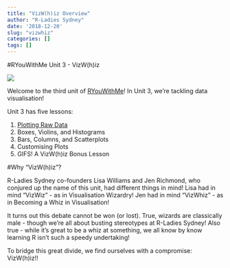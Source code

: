 ```yaml
---
title: "VizW(h)iz Overview"
author: "R-Ladies Sydney"
date: '2018-12-20'
slug: "vizwhiz"
categories: []
tags: []
---
```


#RYouWithMe Unit 3 - VizW(h)iz


![](/post/2018-12-20-vizwhiz_files/VizWizBanner.jpg)

Welcome to the third unit of [RYouWithMe](/ryouwithme)! In Unit 3, we’re tackling data visualisation! 

Unit 3 has five lessons:  

1. [Plotting Raw Data](/post/2018/12/20/vizwhiz-1/)
2. Boxes, Violins, and Histograms
3. Bars, Columns, and Scatterplots
4. Customising Plots
5. GIFS! A VizW(h)iz Bonus Lesson

#Why "VizW(h)iz"?

R-Ladies Sydney co-founders Lisa Williams and Jen Richmond, who conjured up the name of this unit, had different things in mind! Lisa had in mind "VizWiz" - as in Visualisation Wizardry! Jen had in mind "VizWhiz" - as in Becoming a Whiz in Visualisation! 

It turns out this debate cannot be won (or lost). True, wizards are classically male - though we're all about busting stereotypes at R-Ladies Sydney! Also true - while it's great to be a whiz at something, we all know by know learning R isn't such a speedy undertaking!

To bridge this great divide, we find ourselves with a compromise: VizW(h)iz!!


